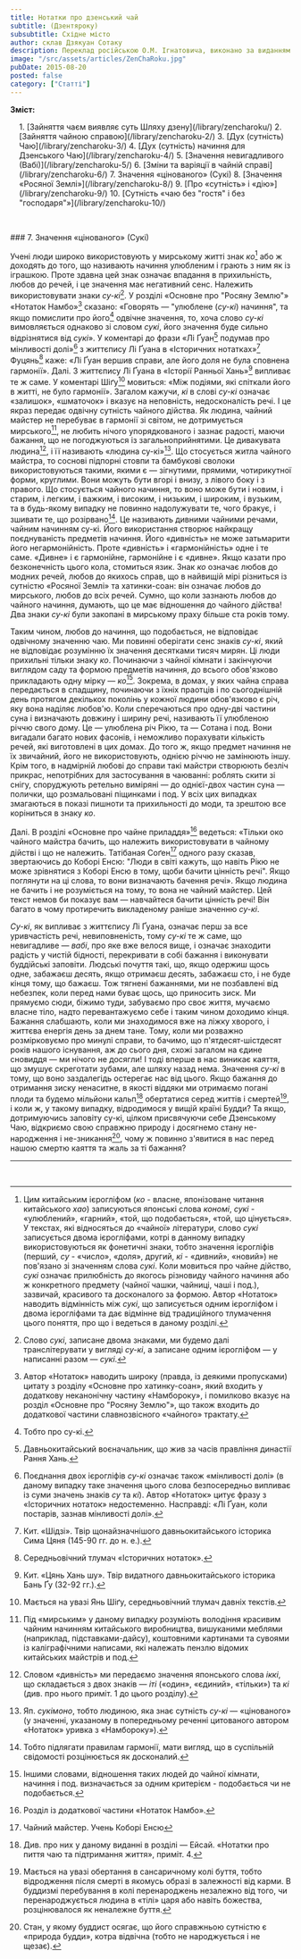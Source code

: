```yaml
---
title: Нотатки про дзенський чай
subtitle: (Дзентяроку)
subsubtitle: Східне місто
author: склав Дзякуан Сотаку
description: Переклад російською О.М. Ігнатовича, виконано за виданням «Тядо котен дзенсю» («Повна збірка класичних трактатів Шляху Чаю»)
image: "/src/assets/articles/ZenChaRoku.jpg"
pubDate: 2015-08-20
posted: false
category: ["Статті"]
---
```


**Зміст:**
<section style="padding-left: 1rem;">
1. [Зайняття чаєм виявляє суть Шляху дзену](/library/zencharoku/)
2. [Зайняття чайною справою](/library/zencharoku-2/)
3. [Дух (сутність) Чаю](/library/zencharoku-3/)
4. [Дух (сутність) начиння для Дзенського Чаю](/library/zencharoku-4/)
5. [Значення невигадливого (Вабі)](/library/zencharoku-5/)
6. [Зміни та варіяції в чайній справі](/library/zencharoku-6/)
7. Значення «цінованого» (Сукі)
8. [Значення «Росяної Землі»](/library/zencharoku-8/)
9. [Про «сутність» і «дію»](/library/zencharoku-9/)
10. [Сутність «чаю без "гостя" і без "господаря"»](/library/zencharoku-10/)
</section>

<p>&nbsp;</p>
### 7. Значення «цінованого» (Сукі)

Учені люди широко використовують у мирському житті знак _ко_[^1] або ж доходять до того, що називають начиння улюбленим і грають з ним як із іграшкою. Проте здавна цей знак означає впадання в прихильність, любов до речей, і це значення має негативний сенс. Належить використовувати знаки _су-кі_[^2]. У розділі «Основне про "Росяну Землю"» «Нотаток Намбо»[^3] сказано: «Говорять — "улюблене (_су-кі_) начиння", та якщо помислити про його[^4] одвічне значення, то, хоча слово _су-кі_ вимовляється однаково зі словом _сукі_, його значення буде сильно відрізнятися від _сукі_». У коментарі до фрази «Лі Ґуан[^5] подумав про мінливості долі»[^6] з життєпису Лі Ґуана в «Історичних нотатках»[^7] Фуцянь[^8] каже: «Лі Ґуан вершив справи, але його доля не була сповнена гармонії». Далі. З життєпису Лі Ґуана в «Історії Ранньої Хань»[^9] випливає те ж саме. У коментарі Шіґу[^10] мовиться: «Між подіями, які спіткали його в житті, не було гармонії». Загалом кажучи, _кі_ в слові _су-кі_ означає «залишок», «шматочок» і вказує на неповність, недосконалість речі. І це якраз передає одвічну сутність чайного дійства. Як людина, чайний майстер не перебуває в гармонії зі світом, не дотримується мирського[^11], не любить нічого упорядкованого і зазнає радості, маючи бажання, що не погоджуються із загальноприйнятими. Це дивакувата людина[^12], і її називають «людина су-кі»[^13]. Що стосується житла чайного майстра, то соснові підпорні стовпи та бамбукові сволоки використовуються такими, якими є — зігнутими, прямими, чотирикутної форми, круглими. Вони можуть бути вгорі і внизу, з лівого боку і з правого. Що стосується чайного начиння, то воно може бути і новим, і старим, і легким, і важким, і високим, і низьким, і широким, і вузьким, та в будь-якому випадку не повинно надолужувати те, чого бракує, і зшивати те, що розірвано[^14]. Це називають дивними чайними речами, чайним начинням су-кі. Його використання створює найкращу поєднуваність предметів начиння. Його «дивність» не може затьмарити його негармонійність. Проте «дивність» і «гармонійність» одне і те саме. «Дивне» і є гармонійне, гармонійне і є «дивне». Якщо казати про безконечність цього кола, стомиться язик. Знак _ко_ означає любов до модних речей, любов до якихось справ, що в найвищій мірі різниться із сутністю «Росяної Землі» та хатинки-соан: він означає любов до мирського, любов до всіх речей. Сумно, що коли зазнають любов до чайного начиння, думають, що це має відношення до чайного дійства! Два знаки _су-кі_ були закопані в мирському праху більше ста років тому.

Таким чином, любов до начиння, що подобається, не відповідає одвічному значенню чаю. Ми повинні оберігати сенс знаків _су-кі_, який не відповідає розумінню їх значення десятками тисяч мирян. Ці люди прихильні тільки знаку _ко_. Починаючи з чайної кімнати і закінчуючи виглядом саду та формою предметів начиння, до всього обов'язково прикладають одну мірку — _ко_[^15]. Зокрема, в домах, у яких чайна справа передається в спадщину, починаючи з їхніх праотців і по сьогоднішній день протягом декількох поколінь у кожної людини обов'язково є річ, яку вона наділяє любов'ю. Коли сперечаються про одну-дві частини суна і визначають довжину і ширину речі, називають її улюбленою річчю свого дому. Це — улюблена річ Рікю, та — Сотана і под. Вони вигадали багато нових фасонів, і неможливо порахувати кількість речей, які виготовлені в цих домах. До того ж, якщо предмет начиння не їх звичайний, його не використовують, однією річчю не замінюють іншу. Крім того, в надмірній любові до справи такі майстри створюють безліч прикрас, непотрібних для застосування в чаюванні: роблять скити зі снігу, споруджують ретельно виміряні — до однієї-двох частин суна — полички, що розмальовані піщинками і под. У всіх цих випадках змагаються в показі пишноти та прихильності до моди, та зрештою все коріниться в знаку _ко_.

Далі. В розділі «Основне про чайне приладдя»[^16] ведеться: «Тільки око чайного майстра бачить, що належить використовувати в чайному дійстві і що не належить. Татібаная Соґен[^17] одного разу сказав, звертаючись до Коборі Енсю: "Люди в світі кажуть, що навіть Рікю не може зрівнятися з Коборі Енсю в тому, щоби бачити цінність речі". Якщо поглянути на ці слова, то вони визначають бачення речі». Якщо людина не бачить і не розуміється на тому, то вона не чайний майстер. Цей текст немов би показує вам — навчайтеся бачити цінність речі! Він багато в чому протиречить викладеному раніше значенню _су-кі_.

_Су-кі_, як випливає з життєпису Лі Ґуана, означає перш за все уривчастість речі, невиповненість, тому _су-кі_ те ж саме, що невигадливе — _вабі_, про яке вже велося вище, і означає знаходити радість у чистій бідності, перекривати в собі бажання і виконувати буддійські заповіти. Людські почуття такі, що, якщо одержиш щось одне, забажаєш десять, якщо отримаєш десять, забажаєш сто, і не буде кінця тому, що бажаєш. Тож тягнені бажаннями, ми не позбавлені від небезпек, коли перед нами буває щось, що приносить зиск. Ми прямуємо сюди, біжимо туди, забуваємо про своє життя, мучаємо власне тіло, надто перевантажуємо себе і таким чином доходимо кінця. Бажання слабшають, коли ми знаходимося вже на ліжку хворого, і життєва енергія день за днем тане. Тому, коли ми розважно розмірковуємо про минулі справи, то бачимо, що п'ятдесят-шістдесят років нашого існування, аж до сього дня, схожі загалом на єдине сновиддя — ми нічого не досягли! І тоді вперше в нас виникає каяття, що змушує скреготати зубами, але шляху назад нема. Значення _су-кі_ в тому, що воно заздалегідь остерегає нас від цього. Якщо бажання до отримання зиску ненаситне, в якості віддяки ми отримаємо погані плоди та будемо мільйони кальп[^18] обертатися серед життів і смертей[^19], і коли ж, у такому випадку, відродимося у вищій країні Будди? Та якщо, дотримуючись заповіту су-кі, цілком присвячуючи себе Дзенському Чаю, відкриємо свою справжню природу і досягнемо стану не-народження і не-зникання[^20], чому ж повинно з'явитися в нас перед нашою смертю каяття та жаль за ті бажання?

---


[^1]: Цим китайським ієрогліфом (_ко_ - власне, японізоване читання китайського _хао_) записуються японські слова _кономі_, _сукі_ - «улюблений», «гарний», «той, що подобається», «той, що цінується». У текстах, які відносяться до «чайної» літератури, слово _сукі_ записується двома ієрогліфами, котрі в данному випадку використовуються як фонетичні знаки, тобто значення ієрогліфів (перший, _су_ - «число», «доля», другий, _кі_ - «дивний», «новий») не пов'язано зі значенням слова _сукі_. Коли мовиться про чайне дійство, _сукі_ означає прилюбність до якогось різновиду чайного начиння або ж конкретного предмету (чайної чашки, чайниці, чаші і под.), зазвичай, красивого та досконалого за формою. Автор «Нотаток» наводить відмінність між _сукі_, що записується одним ієрогліфом і двома ієрогліфами та дає відмінне від традиційного тлумачення цього поняття, про що і ведеться в даному розділі.

[^2]: Слово _сукі_, записане двома знаками, ми будемо далі транслітерувати у вигляді _су-кі_, а записане одним ієрогліфом — у написанні разом — _сукі_.

[^3]: Автор «Нотаток» наводить широку (правда, із деякими пропусками) цитату з розділу «Основне про хатинку-соан», який входить у додаткову неканонічну частину «Намбороку», і помилково вказує на розділ «Основне про "Росяну Землю"», що також входить до додаткової частини славнозвісного «чайного» трактату.

[^4]: Тобто про су-кі.

[^5]: Давньокитайський воєначальник, що жив за часів правління династії Рання Хань.

[^6]: Поєднання двох ієрогліфів _су-кі_ означає також «мінливості долі» (в даному випадку таке значення цього слова безпосередньо випливає із суми значень знаків _су_ та _кі_). Автор «Нотаток» цитує фразу з «Історичних нотаток» недостеменно. Насправді: «Лі Ґуан, коли постарів, зазнав мінливості долі».

[^7]: Кит. «Шідзі». Твір щонайзначнішого давньокитайського історика Сима Цяня (145-90 гг. до н. е.).

[^8]: Середньовічний тлумач «Історичних нотаток».

[^9]: Кит. «Цянь Хань шу». Твір видатного давньокитайського історика Бань Ґу (32-92 гг.).

[^10]: Мається на увазі Янь Шіґу, середньовічний тлумач давніх текстів.

[^11]: Під «мирським» у даному випадку розуміють володіння красивим чайним начинням китайського виробництва, вишуканими меблями (наприклад, підставками-дайсу), коштовними картинами та сувоями із каліграфічними написами, які належать пензлю відомих китайських майстрів и под.

[^12]: Словом «дивність» ми передаємо значення японського слова _іккі_, що складається з двох знаків — _іті_ («один», «єдиний», «тільки») та _кі_ (див. про нього приміт. 1 до цього розділу).

[^13]: Яп. _сукімоно_, тобто людиною, яка знає сутність _су-кі_ — «цінованого» (у значенні, указаному в попередньому реченні цитованого автором «Нотаток» уривка з «Намбороку»).

[^14]: Тобто підлягати правилам гармонії, мати вигляд, що в суспільній свідомості розцінюється як досконалий.

[^15]: Іншими словами, відношення таких людей до чайної кімнати, начиння і под. визначається за одним критерієм - подобається чи не подобається.

[^16]: Розділ із додаткової частини «Нотаток Намбо».

[^17]: Чайний майстер. Учень Коборі Енсю

[^18]: Див. про них у даному виданні в розділі — Ейсай. «Нотатки про пиття чаю та підтримання життя», приміт. 4.

[^19]: Мається на увазі обертання в сансаричному колі буття, тобто відродження після смерті в якомусь образі в залежності від карми. В буддизмі перебування в колі перенароджень незалежно від того, чи перенароджується людина в «тілі» царя або навіть божества, розцінювалося як неналежне буття.

[^20]: Стан, у якому буддист осягає, що його справжньою сутністю є «природа будди», котра відвічна (тобто не народжується і не щезає).

<p>&nbsp;</p>